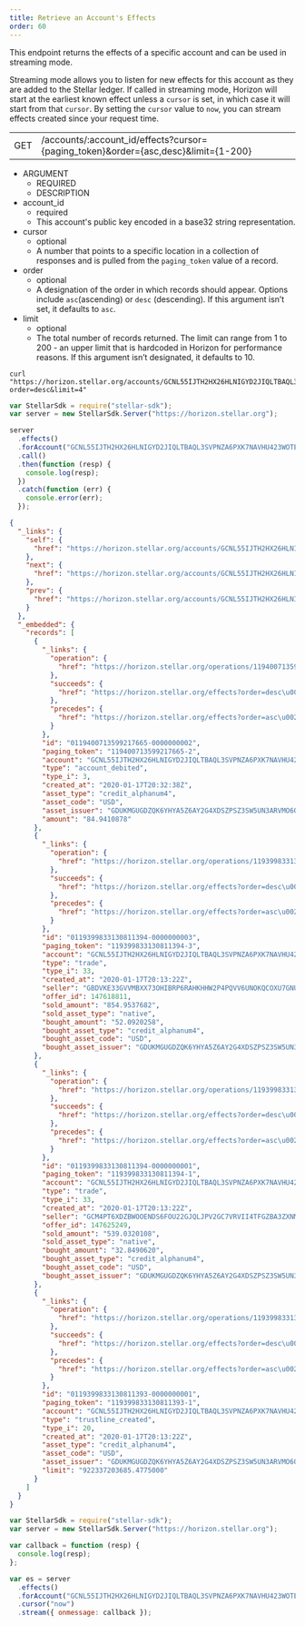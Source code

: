 ```yaml
---
title: Retrieve an Account's Effects
order: 60
---
```



This endpoint returns the effects of a specific account and can be used in streaming mode.

Streaming mode allows you to listen for new effects for this account as they are added to the Stellar ledger. If called in streaming mode, Horizon will start at the earliest known effect unless a `cursor` is set, in which case it will start from that `cursor`. By setting the `cursor` value to `now`, you can stream effects created since your request time.

<Endpoint>

|  |  |
| --- | --- |
| GET | /accounts/:account_id/effects?cursor={paging_token}&order={asc,desc}&limit={1-200} |

</Endpoint>

<AttributeTable>

- ARGUMENT
  - REQUIRED
  - DESCRIPTION
- account_id
  - required
  - This account's public key encoded in a base32 string representation.
- cursor
  - optional
  - A number that points to a specific location in a collection of responses and is pulled from the `paging_token` value of a record.
- order
  - optional
  - A designation of the order in which records should appear. Options include `asc`(ascending) or `desc` (descending). If this argument isn’t set, it defaults to `asc`.
- limit
  - optional
  - The total number of records returned. The limit can range from 1 to 200 - an upper limit that is hardcoded in Horizon for performance reasons. If this argument isn’t designated, it defaults to 10.

</AttributeTable>

<CodeExample title="Example Request">

```curl
curl "https://horizon.stellar.org/accounts/GCNL55IJTH2HX26HLNIGYD2JIQLTBAQL3SVPNZA6PXK7NAVHU423WOTE/effects?order=desc&limit=4"
```

```js
var StellarSdk = require("stellar-sdk");
var server = new StellarSdk.Server("https://horizon.stellar.org");

server
  .effects()
  .forAccount("GCNL55IJTH2HX26HLNIGYD2JIQLTBAQL3SVPNZA6PXK7NAVHU423WOTE")
  .call()
  .then(function (resp) {
    console.log(resp);
  })
  .catch(function (err) {
    console.error(err);
  });
```

</CodeExample>

<ExampleResponse title="Example Response">

```json
{
  "_links": {
    "self": {
      "href": "https://horizon.stellar.org/accounts/GCNL55IJTH2HX26HLNIGYD2JIQLTBAQL3SVPNZA6PXK7NAVHU423WOTE/effects?cursor=\u0026limit=4\u0026order=desc"
    },
    "next": {
      "href": "https://horizon.stellar.org/accounts/GCNL55IJTH2HX26HLNIGYD2JIQLTBAQL3SVPNZA6PXK7NAVHU423WOTE/effects?cursor=119399833130811393-1\u0026limit=4\u0026order=desc"
    },
    "prev": {
      "href": "https://horizon.stellar.org/accounts/GCNL55IJTH2HX26HLNIGYD2JIQLTBAQL3SVPNZA6PXK7NAVHU423WOTE/effects?cursor=119400713599217665-2\u0026limit=4\u0026order=asc"
    }
  },
  "_embedded": {
    "records": [
      {
        "_links": {
          "operation": {
            "href": "https://horizon.stellar.org/operations/119400713599217665"
          },
          "succeeds": {
            "href": "https://horizon.stellar.org/effects?order=desc\u0026cursor=119400713599217665-2"
          },
          "precedes": {
            "href": "https://horizon.stellar.org/effects?order=asc\u0026cursor=119400713599217665-2"
          }
        },
        "id": "0119400713599217665-0000000002",
        "paging_token": "119400713599217665-2",
        "account": "GCNL55IJTH2HX26HLNIGYD2JIQLTBAQL3SVPNZA6PXK7NAVHU423WOTE",
        "type": "account_debited",
        "type_i": 3,
        "created_at": "2020-01-17T20:32:38Z",
        "asset_type": "credit_alphanum4",
        "asset_code": "USD",
        "asset_issuer": "GDUKMGUGDZQK6YHYA5Z6AY2G4XDSZPSZ3SW5UN3ARVMO6QSRDWP5YLEX",
        "amount": "84.9410878"
      },
      {
        "_links": {
          "operation": {
            "href": "https://horizon.stellar.org/operations/119399833130811394"
          },
          "succeeds": {
            "href": "https://horizon.stellar.org/effects?order=desc\u0026cursor=119399833130811394-3"
          },
          "precedes": {
            "href": "https://horizon.stellar.org/effects?order=asc\u0026cursor=119399833130811394-3"
          }
        },
        "id": "0119399833130811394-0000000003",
        "paging_token": "119399833130811394-3",
        "account": "GCNL55IJTH2HX26HLNIGYD2JIQLTBAQL3SVPNZA6PXK7NAVHU423WOTE",
        "type": "trade",
        "type_i": 33,
        "created_at": "2020-01-17T20:13:22Z",
        "seller": "GBDVKE33GVVMBXX73OHIBRP6RAHKHHW2P4PQVV6UNOKQCOXU7GNUM4QI",
        "offer_id": 147618811,
        "sold_amount": "854.9537682",
        "sold_asset_type": "native",
        "bought_amount": "52.0920258",
        "bought_asset_type": "credit_alphanum4",
        "bought_asset_code": "USD",
        "bought_asset_issuer": "GDUKMGUGDZQK6YHYA5Z6AY2G4XDSZPSZ3SW5UN3ARVMO6QSRDWP5YLEX"
      },
      {
        "_links": {
          "operation": {
            "href": "https://horizon.stellar.org/operations/119399833130811394"
          },
          "succeeds": {
            "href": "https://horizon.stellar.org/effects?order=desc\u0026cursor=119399833130811394-1"
          },
          "precedes": {
            "href": "https://horizon.stellar.org/effects?order=asc\u0026cursor=119399833130811394-1"
          }
        },
        "id": "0119399833130811394-0000000001",
        "paging_token": "119399833130811394-1",
        "account": "GCNL55IJTH2HX26HLNIGYD2JIQLTBAQL3SVPNZA6PXK7NAVHU423WOTE",
        "type": "trade",
        "type_i": 33,
        "created_at": "2020-01-17T20:13:22Z",
        "seller": "GCM4PT6XDZBWOOENDS6FOU22GJQLJPV2GC7VRVII4TFGZBA3ZXNM55SV",
        "offer_id": 147625249,
        "sold_amount": "539.0320108",
        "sold_asset_type": "native",
        "bought_amount": "32.8490620",
        "bought_asset_type": "credit_alphanum4",
        "bought_asset_code": "USD",
        "bought_asset_issuer": "GDUKMGUGDZQK6YHYA5Z6AY2G4XDSZPSZ3SW5UN3ARVMO6QSRDWP5YLEX"
      },
      {
        "_links": {
          "operation": {
            "href": "https://horizon.stellar.org/operations/119399833130811393"
          },
          "succeeds": {
            "href": "https://horizon.stellar.org/effects?order=desc\u0026cursor=119399833130811393-1"
          },
          "precedes": {
            "href": "https://horizon.stellar.org/effects?order=asc\u0026cursor=119399833130811393-1"
          }
        },
        "id": "0119399833130811393-0000000001",
        "paging_token": "119399833130811393-1",
        "account": "GCNL55IJTH2HX26HLNIGYD2JIQLTBAQL3SVPNZA6PXK7NAVHU423WOTE",
        "type": "trustline_created",
        "type_i": 20,
        "created_at": "2020-01-17T20:13:22Z",
        "asset_type": "credit_alphanum4",
        "asset_code": "USD",
        "asset_issuer": "GDUKMGUGDZQK6YHYA5Z6AY2G4XDSZPSZ3SW5UN3ARVMO6QSRDWP5YLEX",
        "limit": "922337203685.4775000"
      }
    ]
  }
}
```

</ExampleResponse>

<CodeExample title="JavaScript Streaming Example">

```js
var StellarSdk = require("stellar-sdk");
var server = new StellarSdk.Server("https://horizon.stellar.org");

var callback = function (resp) {
  console.log(resp);
};

var es = server
  .effects()
  .forAccount("GCNL55IJTH2HX26HLNIGYD2JIQLTBAQL3SVPNZA6PXK7NAVHU423WOTE")
  .cursor("now")
  .stream({ onmessage: callback });
```

</CodeExample>
